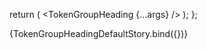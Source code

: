 
<Meta title="TokenGroup" />

<ArgsTable of={TokenGroupHeading} />

  return (
    <Provider store={store}>
      <TokenGroupHeading {...args} />
    </Provider>
  );
};

<Canvas>
  <Story
    name="Heading"
    args={{
      label: 'Primary',
      path: 'default.token',
      id: 'listing',
    }}
  >
    {TokenGroupHeadingDefaultStory.bind({})}
  </Story>
</Canvas>
